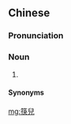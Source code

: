 {{also|筷儿}}
==Chinese==
{{zh-forms|s=筷儿}}

===Pronunciation===
{{zh-pron
|m=kuàir
|cat=n
}}

===Noun===
{{zh-noun}}

# {{zh-erhua form of}}

====Synonyms====
{{zh-dial|筷子}}

[[mg:筷兒]]